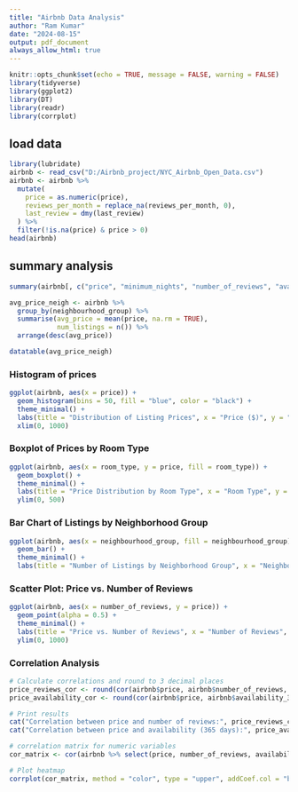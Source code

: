 ---
title: "Airbnb Data Analysis"
author: "Ram Kumar"
date: "2024-08-15"
output: pdf_document
always_allow_html: true
---

```{r setup, include=FALSE}
knitr::opts_chunk$set(echo = TRUE, message = FALSE, warning = FALSE)
library(tidyverse)
library(ggplot2)
library(DT)
library(readr)
library(corrplot)
```

## load data

```{r load-data}

library(lubridate)
airbnb <- read_csv("D:/Airbnb_project/NYC_Airbnb_Open_Data.csv")
airbnb <- airbnb %>%
  mutate(
    price = as.numeric(price),
    reviews_per_month = replace_na(reviews_per_month, 0),
    last_review = dmy(last_review)
  ) %>%
  filter(!is.na(price) & price > 0)
head(airbnb)
```

## summary analysis

```{r}

summary(airbnb[, c("price", "minimum_nights", "number_of_reviews", "availability_365")])

avg_price_neigh <- airbnb %>%
  group_by(neighbourhood_group) %>%
  summarise(avg_price = mean(price, na.rm = TRUE),
            num_listings = n()) %>%
  arrange(desc(avg_price))

datatable(avg_price_neigh)
```

### Histogram of prices

```{r}

ggplot(airbnb, aes(x = price)) +
  geom_histogram(bins = 50, fill = "blue", color = "black") +
  theme_minimal() +
  labs(title = "Distribution of Listing Prices", x = "Price ($)", y = "Count") +
  xlim(0, 1000)  
```

### Boxplot of Prices by Room Type

```{r}

ggplot(airbnb, aes(x = room_type, y = price, fill = room_type)) +
  geom_boxplot() +
  theme_minimal() +
  labs(title = "Price Distribution by Room Type", x = "Room Type", y = "Price ($)") +
  ylim(0, 500)  

```

### Bar Chart of Listings by Neighborhood Group

```{r}
ggplot(airbnb, aes(x = neighbourhood_group, fill = neighbourhood_group)) +
  geom_bar() +
  theme_minimal() +
  labs(title = "Number of Listings by Neighborhood Group", x = "Neighborhood Group", y = "Count")
```

### Scatter Plot: Price vs. Number of Reviews

```{r}
ggplot(airbnb, aes(x = number_of_reviews, y = price)) +
  geom_point(alpha = 0.5) +
  theme_minimal() +
  labs(title = "Price vs. Number of Reviews", x = "Number of Reviews", y = "Price ($)") +
  ylim(0, 1000)
```

### Correlation Analysis

```{r}
# Calculate correlations and round to 3 decimal places
price_reviews_cor <- round(cor(airbnb$price, airbnb$number_of_reviews, use = "complete.obs"), 3)
price_availability_cor <- round(cor(airbnb$price, airbnb$availability_365, use = "complete.obs"), 3)

# Print results
cat("Correlation between price and number of reviews:", price_reviews_cor, "\n")
cat("Correlation between price and availability (365 days):", price_availability_cor, "\n")

# correlation matrix for numeric variables
cor_matrix <- cor(airbnb %>% select(price, number_of_reviews, availability_365, minimum_nights), use = "complete.obs")

# Plot heatmap
corrplot(cor_matrix, method = "color", type = "upper", addCoef.col = "black", tl.col = "black", tl.srt = 45)
```

